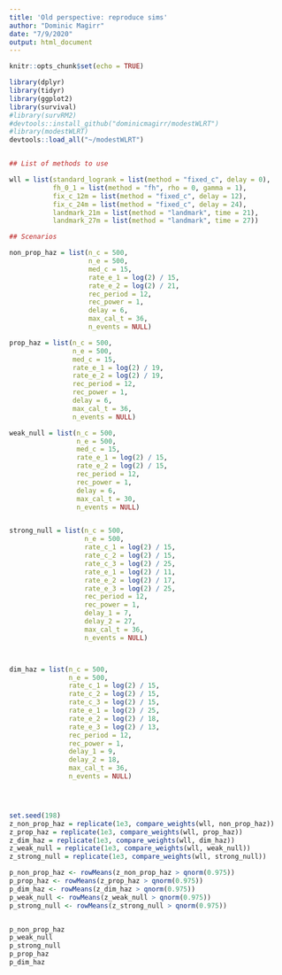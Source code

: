 ```yaml
---
title: 'Old perspective: reproduce sims'
author: "Dominic Magirr"
date: "7/9/2020"
output: html_document
---
```


```r
knitr::opts_chunk$set(echo = TRUE)
```

```r
library(dplyr)
library(tidyr)
library(ggplot2)
library(survival)
#library(survRM2)
#devtools::install_github("dominicmagirr/modestWLRT")
#library(modestWLRT)
devtools::load_all("~/modestWLRT")


## List of methods to use

wll = list(standard_logrank = list(method = "fixed_c", delay = 0),
           fh_0_1 = list(method = "fh", rho = 0, gamma = 1),
           fix_c_12m = list(method = "fixed_c", delay = 12),
           fix_c_24m = list(method = "fixed_c", delay = 24),
           landmark_21m = list(method = "landmark", time = 21),
           landmark_27m = list(method = "landmark", time = 27))

## Scenarios

non_prop_haz = list(n_c = 500,
                    n_e = 500,
                    med_c = 15,
                    rate_e_1 = log(2) / 15,
                    rate_e_2 = log(2) / 21,
                    rec_period = 12,
                    rec_power = 1,
                    delay = 6,
                    max_cal_t = 36,
                    n_events = NULL)

prop_haz = list(n_c = 500,
                n_e = 500,
                med_c = 15,
                rate_e_1 = log(2) / 19,
                rate_e_2 = log(2) / 19,
                rec_period = 12,
                rec_power = 1,
                delay = 6,
                max_cal_t = 36,
                n_events = NULL)

weak_null = list(n_c = 500,
                 n_e = 500,
                 med_c = 15,
                 rate_e_1 = log(2) / 15,
                 rate_e_2 = log(2) / 15,
                 rec_period = 12,
                 rec_power = 1,
                 delay = 6,
                 max_cal_t = 30,
                 n_events = NULL)


strong_null = list(n_c = 500,
                   n_e = 500,
                   rate_c_1 = log(2) / 15,
                   rate_c_2 = log(2) / 15,
                   rate_c_3 = log(2) / 25,
                   rate_e_1 = log(2) / 11,
                   rate_e_2 = log(2) / 17,
                   rate_e_3 = log(2) / 25,
                   rec_period = 12,
                   rec_power = 1,
                   delay_1 = 7,
                   delay_2 = 27,
                   max_cal_t = 36,
                   n_events = NULL)



dim_haz = list(n_c = 500,
               n_e = 500,
               rate_c_1 = log(2) / 15,
               rate_c_2 = log(2) / 15,
               rate_c_3 = log(2) / 15,
               rate_e_1 = log(2) / 25,
               rate_e_2 = log(2) / 18,
               rate_e_3 = log(2) / 13,
               rec_period = 12,
               rec_power = 1,
               delay_1 = 9,
               delay_2 = 18,
               max_cal_t = 36,
               n_events = NULL)




set.seed(198)
z_non_prop_haz = replicate(1e3, compare_weights(wll, non_prop_haz))
z_prop_haz = replicate(1e3, compare_weights(wll, prop_haz))
z_dim_haz = replicate(1e3, compare_weights(wll, dim_haz))
z_weak_null = replicate(1e3, compare_weights(wll, weak_null))
z_strong_null = replicate(1e3, compare_weights(wll, strong_null))

p_non_prop_haz <- rowMeans(z_non_prop_haz > qnorm(0.975))
p_prop_haz <- rowMeans(z_prop_haz > qnorm(0.975))
p_dim_haz <- rowMeans(z_dim_haz > qnorm(0.975))
p_weak_null <- rowMeans(z_weak_null > qnorm(0.975))
p_strong_null <- rowMeans(z_strong_null > qnorm(0.975))


p_non_prop_haz
p_weak_null
p_strong_null
p_prop_haz
p_dim_haz

```

